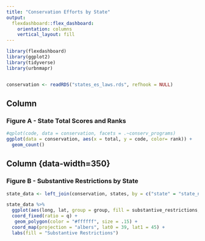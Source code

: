 ```yaml
---
title: "Conservation Efforts by State"
output: 
  flexdashboard::flex_dashboard:
    orientation: columns
    vertical_layout: fill
---
```


```r
library(flexdashboard)
library(ggplot2)
library(tidyverse)
library(urbnmapr)


conservation <- readRDS("states_es_laws.rds", refhook = NULL)
```

Column {data-width=650}
-----------------------------------------------------------------------

### Figure A - State Total Scores and Ranks


```r
#qplot(code, data = conservation, facets = .~conserv_programs)
ggplot(data = conservation, aes(x = total, y = code, color= rank)) + 
  geom_count()

```



Column {data-width=350}  {data-height=700}
-----------------------------------------------------------------------

### Figure B - Substantive Restrictions by State
```r



state_data <- left_join(conservation, states, by = c("state" = "state_name")) 

state_data %>%
  ggplot(aes(long, lat, group = group, fill = substantive_restrictions, color=code)) +
  coord_fixed(ratio = q) +
   geom_polygon(color = "#ffffff", size = .15) +
  coord_map(projection = "albers", lat0 = 39, lat1 = 45) +
  labs(fill = "Substantive Restrictions")
```




